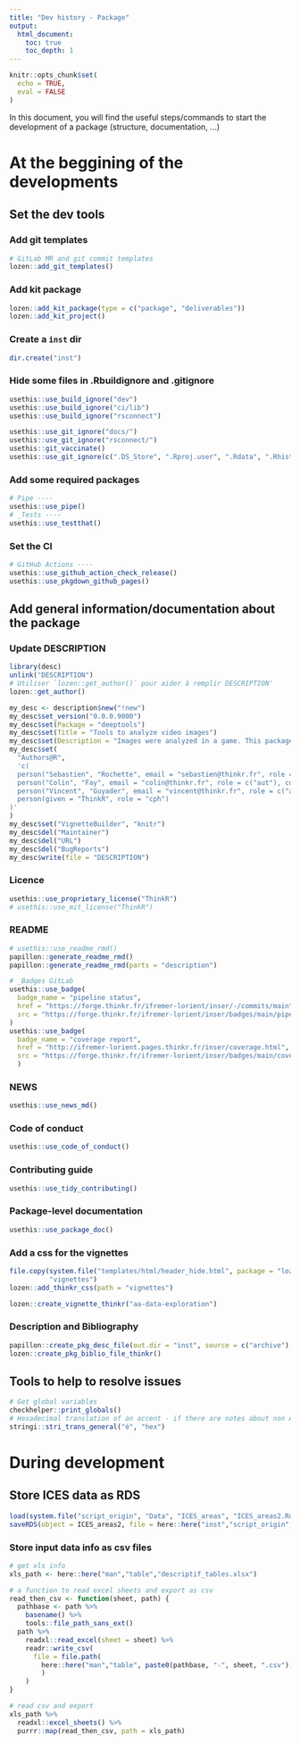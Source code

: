 ```yaml
---
title: "Dev history - Package"
output: 
  html_document:
    toc: true
    toc_depth: 1
---
```


```r
knitr::opts_chunk$set(
  echo = TRUE,
  eval = FALSE
)
```

In this document, you will find the useful steps/commands to start the development of a package (structure, documentation, ...)

# At the beggining of the developments
## Set the dev tools

### Add git templates

```r
# GitLab MR and git commit templates
lozen::add_git_templates()
```

### Add kit package

```r
lozen::add_kit_package(type = c("package", "deliverables"))
lozen::add_kit_project()
```

### Create a `inst` dir

```r
dir.create("inst")
```

### Hide some files in .Rbuildignore and .gitignore

```r
usethis::use_build_ignore("dev")
usethis::use_build_ignore("ci/lib")
usethis::use_build_ignore("rsconnect")

usethis::use_git_ignore("docs/")
usethis::use_git_ignore("rsconnect/")
usethis::git_vaccinate()
usethis::use_git_ignore(c(".DS_Store", ".Rproj.user", ".Rdata", ".Rhistory", ".httr-oauth"))
```

### Add some required packages

```r
# Pipe ----
usethis::use_pipe()
# _Tests ----
usethis::use_testthat()
```

### Set the CI

```r
# GitHub Actions ----
usethis::use_github_action_check_release()
usethis::use_pkgdown_github_pages()
```

## Add general information/documentation about the package

### Update DESCRIPTION

```r
library(desc)
unlink("DESCRIPTION")
# Utiliser `lozen::get_author()` pour aider à remplir DESCRIPTION'
lozen::get_author()

my_desc <- description$new("!new")
my_desc$set_version("0.0.0.9000")
my_desc$set(Package = "deeptools")
my_desc$set(Title = "Tools to analyze video images")
my_desc$set(Description = "Images were analyzed in a game. This package explores the results of the game.")
my_desc$set(
  "Authors@R",
  'c(
  person("Sebastien", "Rochette", email = "sebastien@thinkr.fr", role = c("aut", "cre"), comment = c(ORCID = "0000-0002-1565-9313")),
  person("Colin", "Fay", email = "colin@thinkr.fr", role = c("aut"), comment = c(ORCID = "0000-0001-7343-1846")),
  person("Vincent", "Guyader", email = "vincent@thinkr.fr", role = c("aut"), comment = c(ORCID = "0000-0003-0671-9270")),
  person(given = "ThinkR", role = "cph")
)'
)
my_desc$set("VignetteBuilder", "knitr")
my_desc$del("Maintainer")
my_desc$del("URL")
my_desc$del("BugReports")
my_desc$write(file = "DESCRIPTION")
```

### Licence

```r
usethis::use_proprietary_license("ThinkR")
# usethis::use_mit_license("ThinkR")
```

### README

```r
# usethis::use_readme_rmd()
papillon::generate_readme_rmd()
papillon::generate_readme_rmd(parts = "description")

# _Badges GitLab
usethis::use_badge(
  badge_name = "pipeline status",
  href = "https://forge.thinkr.fr/ifremer-lorient/inser/-/commits/main",
  src = "https://forge.thinkr.fr/ifremer-lorient/inser/badges/main/pipeline.svg"
)
usethis::use_badge(
  badge_name = "coverage report",
  href = "http://ifremer-lorient.pages.thinkr.fr/inser/coverage.html",
  src = "https://forge.thinkr.fr/ifremer-lorient/inser/badges/main/coverage.svg"
  )
```

### NEWS

```r
usethis::use_news_md()
```

### Code of conduct

```r
usethis::use_code_of_conduct()
```

### Contributing guide

```r
usethis::use_tidy_contributing()
```

### Package-level documentation

```r
usethis::use_package_doc()
```

### Add a css for the vignettes

```r
file.copy(system.file("templates/html/header_hide.html", package = "lozen"),
          "vignettes")
lozen::add_thinkr_css(path = "vignettes")

lozen::create_vignette_thinkr("aa-data-exploration")
```

### Description and Bibliography

```r
papillon::create_pkg_desc_file(out.dir = "inst", source = c("archive"), to = "html")
lozen::create_pkg_biblio_file_thinkr()
```

## Tools to help to resolve issues

```r
# Get global variables
checkhelper::print_globals()
# Hexadecimal translation of an accent - if there are notes about non ASCII characters
stringi::stri_trans_general("é", "hex")
```

# During development

## Store ICES data as RDS

```r
load(system.file("script_origin", "Data", "ICES_areas", "ICES_areas2.Rdata", package = "inser"), verbose=T)
saveRDS(object = ICES_areas2, file = here::here("inst","script_origin", "Data", "ICES_areas", "ICES_areas2.Rds"))
```

### Store input data info as csv files

```r
# get xls info
xls_path <- here::here("man","table","descriptif_tables.xlsx")

# a function to read excel sheets and export as csv
read_then_csv <- function(sheet, path) {
  pathbase <- path %>%
    basename() %>%
    tools::file_path_sans_ext()
  path %>%
    readxl::read_excel(sheet = sheet) %>% 
    readr::write_csv(
      file = file.path(
        here::here("man","table", paste0(pathbase, "-", sheet, ".csv"))
        )
    )
}

# read csv and export
xls_path %>%
  readxl::excel_sheets() %>%
  purrr::map(read_then_csv, path = xls_path)
```

